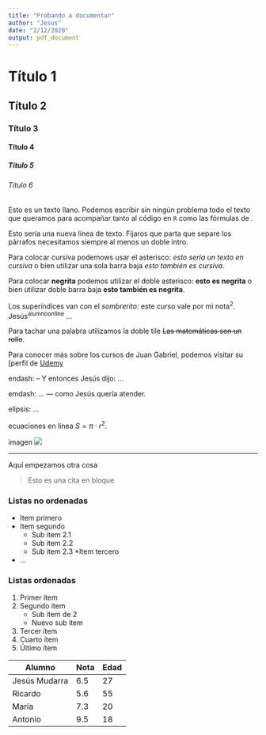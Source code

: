 ```yaml
---
title: "Probando a documentar"
author: "Jesus"
date: "2/12/2020"
output: pdf_document
---
```


# Título 1

## Título 2

### Título 3

#### Título 4

##### Título 5

###### Título 6

Esto es un texto llano. Podemos escribir sin ningún problema todo el texto que queramos para acompañar tanto al código en `R` como las fórmulas de \LaTeX.

Esto sería una nueva línea de texto. Fijaros que parta que separe los párrafos necesitamos siempre al menos un doble intro.

Para colocar cursiva podemows usar el asterisco: *esto sería un texto en cursiva* o bien utilizar una sola barra baja _esto también es cursiva_.

Para colocar **negrita** podemos utilizar el doble asterisco: **esto es negrita** o bien utilizar doble barra baja __esto también es negrita__.

Los superíndices van con el *sombrerito*: este curso vale por mi nota^2^. Jesús^alumnoonline^ ...

Para tachar una palabra utilizamos la doble tile ~~Las matemáticas son un rollo~~.

Para conocer más sobre los cursos de Juan Gabriel, podemos visitar su [perfil de [Udemy](https://udemy.com/u/juangabriel2)

endash: -- Y entonces Jesús dijo: ...

emdash: ... --- como Jesús quería atender.

elipsis: ...

ecuaciones en línea $S= \pi\cdot r^2$.

imagen ![](../../teoria/Imgs/ABsets.png)

***

Aquí empezamos otra cosa

> Esto es una cita en bloque

### Listas no ordenadas

* Item primero
* Item segundo
    + Sub ítem 2.1
    + Sub ítem 2.2
    + Sub ítem 2.3
*Item tercero
* ...

### Listas ordenadas

1. Primer ítem
2. Segundo ítem
    + Sub item de 2
    + Nuevo sub ítem
3. Tercer ítem
1. Cuarto ítem
1. Último ítem


Alumno        |     Nota   | Edad
--------------|------------|------
Jesús Mudarra | 6.5        | 27
Ricardo       | 5.6        | 55
María         | 7.3        | 20
Antonio       | 9.5        | 18


